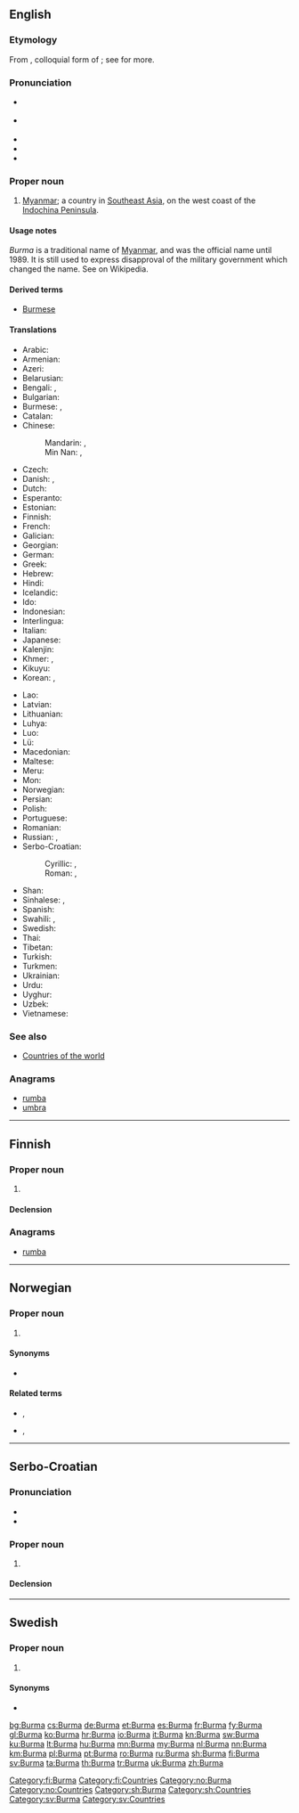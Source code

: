 {{also|burma|Búrma}}
==English==
{{wikipedia}}

===Etymology===
From {{etyl|my|en}} {{term|ဗမာ|lang=my}}, colloquial form of {{term|မြန်မာ|lang=my}}; see {{term|Myanmar|lang=en}} for more.

===Pronunciation===
* {{a|GenAm}} {{IPA|/ˈbɝmə/|lang=en}}
* {{a|RP}} {{IPA|/ˈbɜːmə/|lang=en}}
* {{audio|En-us-Burma.ogg|Audio (US)|lang=en}}
* {{rhymes|ɜː(ɹ)mə|lang=en}}
* {{hyphenation|Bur|ma|lang=en}}

===Proper noun===
{{en-proper noun}}

# [[Myanmar]]; a country in [[Southeast Asia]], on the west coast of the [[w:Indochina Peninsula|Indochina Peninsula]].

====Usage notes====
''Burma'' is a traditional name of [[Myanmar]], and was the official name until 1989. It is still used to express disapproval of the military government which changed the name. See {{w|Names of Burma}} on Wikipedia.

====Derived terms====
* [[Burmese]]

====Translations====
{{trans-see|Myanmar}}

{{trans-top|Southeast Asian country (former name)}}
* Arabic: {{t|ar|بُورْمَا|f|tr=burmā}}
* Armenian: {{t|hy|Բիրմա}}
* Azeri: {{t|az|Birma}}
* Belarusian: {{t|be|Бі́рма|f|sc=Cyrl}}
* Bengali: {{t|bn|বার্মা|tr=barma|sc=Beng}}, {{t|bn|ব্রহ্মদেশ|tr=brôhmôdesh|sc=Beng}}
* Bulgarian: {{t|bg|Би́рма|f|sc=Cyrl}}
* Burmese: {{t+|my|ဗမာ|sc=Mymr}}, {{t+|my|မြန်မာ|sc=Mymr}}
* Catalan: {{t+|ca|Birmània|f}}
* Chinese:
*: Mandarin: {{t|cmn|緬甸|sc=Hani}}, {{t+|cmn|缅甸|tr=Miǎndiàn|sc=Hani}}
*: Min Nan: {{t|nan|緬甸|sc=Hani}}, {{t|nan|缅甸|tr=Bián-tián|sc=Hani}}
* Czech: {{t+|cs|Barma|f}}
* Danish: {{t|da|Burma}}, {{t|da|Myanmar}}
* Dutch: {{t+|nl|Birma}}
* Esperanto: {{t|eo|Birmo}}
* Estonian: {{t|et|Birma}}
* Finnish: {{t+|fi|Burma}}
* French: {{t+|fr|Birmanie}}
* Galician: {{t+|gl|Birmania}}
* Georgian: {{t|ka|ბირმა|sc=Geor}}
* German: {{t+|de|Birma}}
* Greek: {{t+|el|Βιρμανία|f|sc=Grek}}
* Hebrew: {{t|he|בורמה|f|tr=burma}}
* Hindi: {{t|hi|बरमा|tr=barmā|sc=Deva}}
* Icelandic: {{t|is|Búrma|f}}
* Ido: {{t+|io|Burma}}
* Indonesian: {{t|id|Birma}}
* Interlingua: {{t|ia|Birmania}}
* Italian: {{t+|it|Birmania}}
* Japanese: {{t|ja|ビルマ|tr=Biruma}}
* Kalenjin: {{t|kln|Bama}}
* Khmer: {{t|km|ប្រទេសភូមា|tr=prɑteih pʰuumie|sc=Khmr}}, {{t+|km|ភូមា|sc=Khmr|tr=pʰuumie}}
* Kikuyu: {{t|ki|Bama}}
* Korean: {{t|ko|^미얀마|sc=Hang}}, {{t|ko|^버마|sc=Kore}}
{{trans-mid}}
* Lao: {{t|lo|ພະມ້າ|sc=Laoo}}
* Latvian: {{t|lv|Birma|f}}
* Lithuanian: {{t+|lt|Birma|f}}
* Luhya: {{t|luy|Bama}}
* Luo: {{t|luo|Bama}}
* Lü: {{t|khb|ᦙᦱᧃᧈ}}
* Macedonian: {{t|mk|Бу́рма|f}}
* Maltese: {{t|mt|Burma}}
* Meru: {{t|mer|Bama}}
* Mon: {{t-needed|mnw}}
* Norwegian: {{t|no|Burma}}
* Persian: {{t+|fa|برمه|tr=berme|sc=fa-Arab}}
* Polish: {{t+|pl|Birma|f}}
* Portuguese: {{t+|pt|Birmânia|f}}
* Romanian: {{t+|ro|Birmania}}
* Russian: {{t+|ru|Би́рма|f}}, {{t+|ru|Мья́нма|f}}
* Serbo-Croatian:
*: Cyrillic: {{t|sh|Мијанмар|m|sc=Cyrl}}, {{t|sh|Бурма|f|sc=Cyrl}}
*: Roman: {{t|sh|Mijanmar|m}}, {{t+|sh|Burma|f}}
* Shan: {{t-needed|shn}}
* Sinhalese: {{t|si|බුරුමය|sc=Sinh}}, {{t|si|මියන්‍මාරය|sc=Sinh}}
* Spanish: {{t+|es|Birmania|f}}
* Swahili: {{t+|sw|Bama}}, {{t|sw|Myama}}
* Swedish: {{t+|sv|Burma}}
* Thai: {{t+|th|พม่า|tr=pámâa}}
* Tibetan: {{t|bo|བྷར་མ།|sc=Tibt}}
* Turkish: {{t+|tr|Birmanya}}
* Turkmen: {{t|tk|Birma}}
* Ukrainian: {{t|uk|Бі́рма|f|sc=Cyrl}}
* Urdu: {{t|ur|برما|m|tr=barmā|sc=ur-Arab}}
* Uyghur: {{t|ug|بىرما|sc=ug-Arab}}
* Uzbek: {{t+|uz|Birma}}
* Vietnamese: {{t|vi|Myanma}}
{{trans-bottom}}

===See also===
* [[Appendix:Countries of the world|Countries of the world]]

===Anagrams===
* [[rumba#English|rumba]]
* [[umbra#English|umbra]]

{{catlangcode|en|Burma|Countries of Asia}}

----

==Finnish==
{{wikipedia|lang=fi}}

===Proper noun===
{{fi-proper noun}}

# {{l|en|Burma}}

====Declension====
{{fi-decl-koira|n=sg|Burm|||a}}

===Anagrams===
* [[rumba#Finnish|rumba]]

[[Category:fi:Burma]]
[[Category:fi:Countries]]

----

==Norwegian==

===Proper noun===
{{no-proper noun}}

# {{l|en|Burma}}

====Synonyms====
* {{l|no|Myanmar}} {{qualifier|official, but rarely used}}

====Related terms====
* {{l|no|burmeser}}, {{l|no|myanmarer}}
* {{l|no|burmesisk}}, {{l|no|myanmarsk}}

[[Category:no:Burma]]
[[Category:no:Countries]]

----

==Serbo-Croatian==

===Pronunciation===
* {{IPA|/bûːrma/|lang=sh}}
* {{hyphenation|Bur|ma|lang=sh}}

===Proper noun===
{{sh-proper noun|g=f|head=Bȗrma|r|Бурма|Бу̑рма}}

# {{l|en|Burma}}

====Declension====
{{sh-decl-noun-unc
|Burma
|Burme
|Burmi
|Burmu
|Burmo
|Burmi
|Burmom
}}

[[Category:sh:Burma]]
[[Category:sh:Countries]]

----

==Swedish==
{{wikipedia|lang=sv}}

===Proper noun===
{{head|sv|proper noun|g=n}}

# {{l|en|Burma}}

====Synonyms====
* {{l|sv|Myanmar}}

[[Category:sv:Burma]]
[[Category:sv:Countries]]

[[bg:Burma]]
[[cs:Burma]]
[[de:Burma]]
[[et:Burma]]
[[es:Burma]]
[[fr:Burma]]
[[fy:Burma]]
[[gl:Burma]]
[[ko:Burma]]
[[hr:Burma]]
[[io:Burma]]
[[it:Burma]]
[[kn:Burma]]
[[sw:Burma]]
[[ku:Burma]]
[[lt:Burma]]
[[hu:Burma]]
[[mn:Burma]]
[[my:Burma]]
[[nl:Burma]]
[[nn:Burma]]
[[km:Burma]]
[[pl:Burma]]
[[pt:Burma]]
[[ro:Burma]]
[[ru:Burma]]
[[sh:Burma]]
[[fi:Burma]]
[[sv:Burma]]
[[ta:Burma]]
[[th:Burma]]
[[tr:Burma]]
[[uk:Burma]]
[[zh:Burma]]